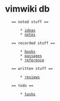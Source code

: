 = vimwiki db =

    == noted stuff ==
    
        * [[ideas]]
        * [[notes/index.wiki|notes]]

    == recorded stuff ==

        * [[books.csv|books]]
        * [[passages/index.wiki|passages]]
        * [[reference/index.wiki|reference]]

    == written stuff ==
    
        * [[reviews/index.wiki|reviews]]

    == todo ==

        * [[tasks]]
